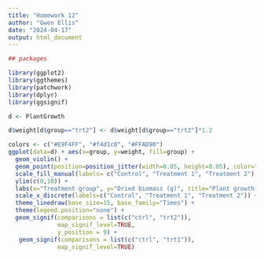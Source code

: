 ```yaml
---
title: "Homework 12"
author: "Gwen Ellis"
date: "2024-04-17"
output: html_document
---
```


```r
## packages

library(ggplot2)
library(ggthemes)
library(patchwork)
library(dplyr)
library(ggsignif)

```


```r
d <- PlantGrowth

d$weight[d$group=="trt2"] <- d$weight[d$group=="trt2"]*1.2

colors <- c("#E9F4FF", "#f4d1c8", "#FFAD90")
ggplot(data=d) + aes(x=group, y=weight, fill=group) +
  geom_violin() +
  geom_point(position=position_jitter(width=0.05, height=0.05), color="grey20", size=2, alpha=0.5) +
  scale_fill_manual(labels= c("Control", "Treatment 1", "Treatment 2"), values=colors) +
  ylim(c(0,10)) +
  labs(x="Treatment group", y="Dried biomass (g)", title="Plant growth under different treatments") +
  scale_x_discrete(labels=c("Control", "Treatment 1", "Treatment 2")) +
  theme_linedraw(base_size=15, base_family="Times") +
  theme(legend.position="none") +
  geom_signif(comparisons = list(c("ctrl", "trt2")), 
              map_signif_level=TRUE,
              y_position = 9) +
   geom_signif(comparisons = list(c("ctrl", "trt1")), 
              map_signif_level=TRUE)


```

